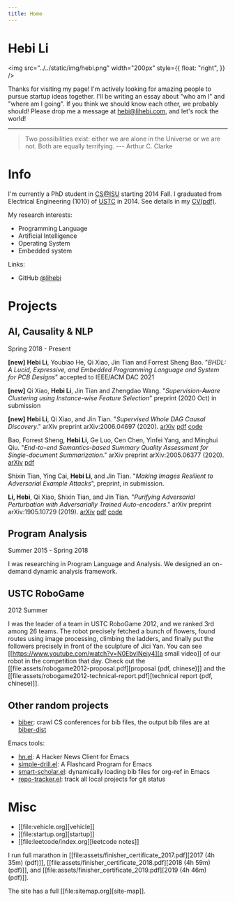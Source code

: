```yaml
---
title: Home
---
```


# Hebi Li

<!-- ![img](../../static/img/hebi.png) -->

<!-- Add a picture to the right wth 200px width -->

<img
  src="../../static/img/hebi.png"
  width="200px"
  style={{
    float: "right",
  }}
/>

Thanks for visiting my page! I'm actively looking for amazing people to
pursue startup ideas together. I'll be writing an essay about "who am I" and
"where am I going". If you think we should know each other, we probably should!
Please drop me a message at hebi@lihebi.com, and let's rock the world!

---

> Two possibilities exist: either we are alone in the Universe or we are not.
> Both are equally terrifying. --- Arthur C. Clarke

# Info

I'm currently a PhD student in [CS@ISU](https://www.cs.iastate.edu/)
starting 2014 Fall. I graduated from Electrical Engineering (1010) of
[USTC](http://en.ustc.edu.cn/) in 2014. See details in my
[CV(pdf)](file:CV-Hebi.pdf).

My research interests:

- Programming Language
- Artificial Intelligence
- Operating System
- Embedded system

Links:

- GitHub [@lihebi](https://github.com/lihebi)

# Projects

## AI, Causality & NLP

Spring 2018 - Present

**[new]** **Hebi Li**, Youbiao He, Qi Xiao, Jin Tian and Forrest Sheng Bao.
"_BHDL: A Lucid, Expressive, and Embedded Programming Language and System for PCB Designs_" accepted to IEEE/ACM DAC 2021

**[new]** Qi Xiao, **Hebi Li**, Jin Tian and Zhengdao Wang.
"_Supervision-Aware Clustering using Instance-wise Feature Selection_" preprint (2020 Oct) in submission

**[new]** **Hebi Li**, Qi Xiao, and Jin Tian.
"_Supervised Whole DAG Causal Discovery_." arXiv preprint arXiv:2006.04697
(2020).
[arXiv](https://arxiv.org/abs/2006.04697)
[pdf](https://arxiv.org/pdf/2006.04697.pdf)
[code](https://github.com/lihebi/DAG-EQ)

Bao, Forrest Sheng, **Hebi Li**, Ge Luo, Cen Chen, Yinfei Yang, and Minghui Qiu.
"_End-to-end Semantics-based Summary Quality Assessment for Single-document
Summarization_." arXiv preprint arXiv:2005.06377 (2020).
[arXiv](https://arxiv.org/abs/2005.06377)
[pdf](https://arxiv.org/pdf/2005.06377.pdf)

Shixin Tian, Ying Cai, **Hebi Li**, and Jin Tian.
"_Making Images Resilient to Adversarial Example Attacks_",
preprint, in submission.

**Li, Hebi**, Qi Xiao, Shixin Tian, and Jin Tian.
"_Purifying Adversarial Perturbation with Adversarially Trained Auto-encoders_."
arXiv preprint arXiv:1905.10729 (2019).
[arXiv](https://arxiv.org/abs/1905.10729)
[pdf](https://arxiv.org/pdf/1905.10729.pdf)
[code](https://github.com/lihebi/AdvAE)

## Program Analysis

Summer 2015 - Spring 2018

I was researching in Program Language and Analysis. We designed an
on-demand dynamic analysis framework.

## USTC RoboGame

2012 Summer

I was the leader of a team in USTC RoboGame 2012, and we ranked 3rd among 26
teams. The robot precisely fetched a bunch of flowers, found routes using image
processing, climbing the ladders, and finally put the followers precisely in
front of the sculpture of Jici Yan. You can see [[https://www.youtube.com/watch?v=N0EbvINeiy4][a small video]] of our robot in
the competition that day. Check out the [[file:assets/robogame2012-proposal.pdf][proposal (pdf, chinese)]] and the
[[file:assets/robogame2012-technical-report.pdf][technical report (pdf, chinese)]].

## Other random projects

- [biber](https://github.com/lihebi/biber): crawl CS conferences for bib files, the output bib files are at
  [biber-dist](https://github.com/lihebi/biber-dist)

Emacs tools:

- [hn.el](https://github.com/lihebi/hn.el): A Hacker News Client for Emacs
- [simple-drill.el](https://github.com/lihebi/simple-drill.el): A Flashcard Program for Emacs
- [smart-scholar.el](https://github.com/lihebi/smart-scholar.el): dynamically loading bib files for org-ref in Emacs
- [repo-tracker.el](https://github.com/lihebi/repo-tracker.el): track all local projects for git status

# Misc

- [[file:vehicle.org][vehicle]]
- [[file:startup.org][startup]]
- [[file:leetcode/index.org][leetcode notes]]

I run full marathon in [[file:assets/finisher_certificate_2017.pdf][2017 (4h
 35m) (pdf)]], [[file:assets/finisher_certificate_2018.pdf][2018 (4h 59m)
 (pdf)]], and [[file:assets/finisher_certificate_2019.pdf][2019 (4h 46m)
 (pdf)]].

The site has a full [[file:sitemap.org][site-map]].
